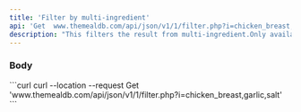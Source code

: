 ```yaml
---
title: 'Filter by multi-ingredient'
api: 'Get  www.themealdb.com/api/json/v1/1/filter.php?i=chicken_breast,garlic,salt'
description: "This filters the result from multi-ingredient.Only available to Paypal supporters"
---
```

### Body


<RequestExample> 
```curl 
curl --location --request Get 'www.themealdb.com/api/json/v1/1/filter.php?i=chicken_breast,garlic,salt'
```
</RequestExample>